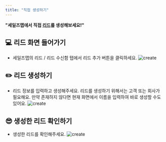```yaml
---
title: "직접 생성하기"
---
```


**"세일즈맵에서 직접 [리드](/dictionary/lead)를 생성해보세요!"**

## 💻 리드 화면 들어가기
- 세일즈맵의 리드 / 리드 수신함 탭에서 리드 추가 버튼을 클릭하세요.
![create](/images/feature/lead/create/feature:create_1.png)

## ✏️ 리드 생성하기
- 리드 정보를 입력하고 생성해주세요.
<Tip>리드를 생성하기 위해서는 고객 또는 회사가 필요해요. 만약 존재하지 않다면 현재 화면에서 이름을 입력하여 바로 생성할 수도 있어요.</Tip>
![create](/images/feature/lead/create/feature:create_2.png)

## 😎 생성한 리드 확인하기
- 생성한 리드를 확인해주세요.
![create](/images/feature/lead/create/feature:create_3.png)